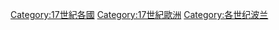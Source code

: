 {{Portal|波蘭}}

[[Category:17世紀各國|Category:17世紀各國]]
[[Category:17世紀歐洲|Category:17世紀歐洲]]
[[Category:各世纪波兰|Category:各世纪波兰]]